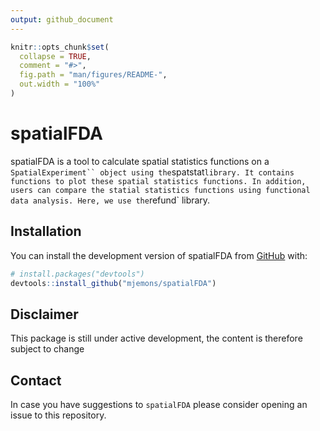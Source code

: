 ```yaml
---
output: github_document
---
```


<!-- README.md is generated from README.Rmd. Please edit that file -->

```r
knitr::opts_chunk$set(
  collapse = TRUE,
  comment = "#>",
  fig.path = "man/figures/README-",
  out.width = "100%"
)
```

# spatialFDA

<!-- badges: start -->
<!-- badges: end -->

spatialFDA is a tool to calculate spatial statistics functions on a `SpatialExperiment``
object using the `spatstat` library. It contains functions to plot these spatial statistics functions. In addition, users can compare the statial statistics functions using functional data analysis. Here, we use the `refund` library. 

## Installation

You can install the development version of spatialFDA from [GitHub](https://github.com/) with:

``` r
# install.packages("devtools")
devtools::install_github("mjemons/spatialFDA")
```

## Disclaimer

This package is still under active development, the content is therefore subject to change

## Contact

In case you have suggestions to `spatialFDA` please consider opening an issue to this repository.

